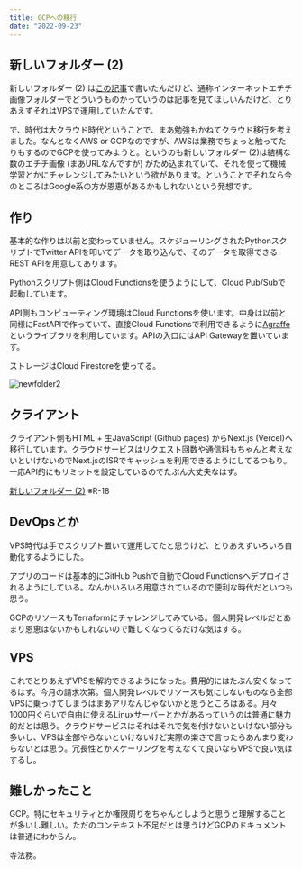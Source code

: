 ```yaml
---
title: GCPへの移行
date: "2022-09-23"
---
```


## 新しいフォルダー (2)

新しいフォルダー (2) は[この記事](./internet-r18-images-folder)で書いたんだけど、通称インターネットエチチ画像フォルダーでどういうものかっていうのは記事を見てほしいんだけど、とりあえずそれはVPSで運用していたんです。

で、時代は大クラウド時代ということで、まあ勉強もかねてクラウド移行を考えました。なんとなくAWS or GCPなのですが、AWSは業務でちょっと触ってたりもするのでGCPを使ってみようと。というのも新しいフォルダー (2)は結構な数のエチチ画像 (まあURLなんですが) がため込まれていて、それを使って機械学習とかにチャレンジしてみたいという欲があります。ということでそれなら今のところはGoogle系の方が恩恵があるかもしれないという発想です。

## 作り
基本的な作りは以前と変わっていません。スケジューリングされたPythonスクリプトでTwitter APIを叩いてデータを取り込んで、そのデータを取得できるREST APIを用意してあります。

Pythonスクリプト側はCloud Functionsを使うようにして、Cloud Pub/Subで起動しています。

API側もコンピューティング環境はCloud Functionsを使います。中身は以前と同様にFastAPIで作っていて、直接Cloud Functionsで利用できるように[Agraffe](https://github.com/odd12258053/agraffe)というライブラリを利用しています。APIの入口にはAPI Gatewayを置いています。

ストレージはCloud Firestoreを使ってる。

![newfolder2](./posts/newfolder2-vps-to-gcp/newfolder2.svg)

## クライアント
クライアント側もHTML + 生JavaScript (Github pages) からNext.js (Vercel)へ移行しています。クラウドサービスはリクエスト回数や通信料もちゃんと考えないといけないのでNext.jsのISRでキャッシュを利用できるようにしてるつもり。一応API的にもリミットを設定しているのでたぶん大丈夫なはず。

[新しいフォルダー (2)](https://contents.putcut.net/newfolder2) ※R-18

## DevOpsとか
VPS時代は手でスクリプト置いて運用してたと思うけど、とりあえずいろいろ自動化するようにした。

アプリのコードは基本的にGitHub Pushで自動でCloud Functionsへデプロイされるようにしている。なんかいろいろ用意されているので便利な時代だといつも思う。

GCPのリソースもTerraformにチャレンジしてみている。個人開発レベルだとあまり恩恵はないかもしれないので難しくなってるだけな気はする。

## VPS
これでとりあえずVPSを解約できるようになった。費用的にはたぶん安くなってるはず。今月の請求次第。個人開発レベルでリソースも気にしないものなら全部VPSに乗っけてしまうはまあアリなんじゃないかと思うところはある。月々1000円ぐらいで自由に使えるLinuxサーバーとかがあるっていうのは普通に魅力的だとは思う。クラウドサービスはそれはそれで気を付けないといけない部分も多いし、VPSは全部やらないといけないけど実際の楽さで言ったらあんまり変わらないとは思う。冗長性とかスケーリングを考えなくて良いならVPSで良い気はするし。

## 難しかったこと
GCP。特にセキュリティとか権限周りをちゃんとしようと思うと理解することが多いし難しい。ただのコンテキスト不足だとは思うけどGCPのドキュメントは普通にわからん。

寺法務。